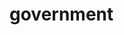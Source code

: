 # government


<ul className="grid grid-cols-1 md:grid-cols-2 lg:grid-cols-3 xl:grid-cols-4 gap-4 -ml-6">

<ReferenceCard
    title="contracts"
    description="Displays Top 15 Government contracts by amount for all tickers or for a specific ticker."
    url="/bot/reference/discord/government/contracts"
/>
<ReferenceCard
    title="house"
    description="Displays recent house trades for all tickers or a specific ticker."
    url="/bot/reference/discord/government/house"
/>
<ReferenceCard
    title="senate"
    description="Displays recent senate trades for all tickers or for a specific ticker"
    url="/bot/reference/discord/government/senate"
/>
</ul>
